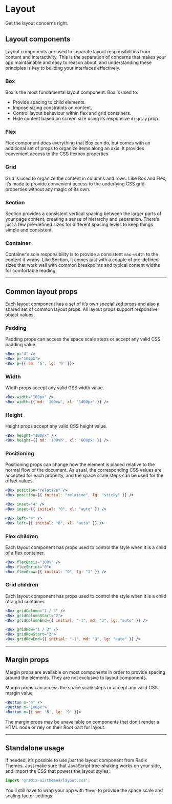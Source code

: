 # Layout

<Description>Get the layout concerns right.</Description>

## Layout components

Layout components are used to separate layout responsibilities from content and interactivity. This is *the* separation of concerns that makes your app maintainable and easy to reason about, and understanding these principles is key to building your interfaces effectively.

### Box

<ThemesBoxExample />

Box is the most fundamental layout component. Box is used to:

- Provide spacing to child elements.
- Impose sizing constraints on content.
- Control layout behaviour within flex and grid containers.
- Hide content based on screen size using its responsive `display` prop.

### Flex

<ThemesFlexExample />

Flex component does everything that Box can do, but comes with an additional set of props to organize items along an axis. It provides convenient access to the CSS flexbox properties

### Grid

<ThemesGridExample />

Grid is used to organize the content in columns and rows. Like Box and Flex, it’s made to provide convenient access to the underlying CSS grid properties without any magic of its own.

### Section

<ThemesSectionExample />

Section provides a consistent vertical spacing between the larger parts of your page content, creating a sense of hierarchy and separation. There’s just a few pre-defined sizes for different spacing levels to keep things simple and consistent.

### Container

<ThemesContainerExample />

Container’s sole responsibility is to provide a consistent `max-width` to the content it wraps. Like Section, it comes just with a couple of pre-defined sizes that work well with common breakpoints and typical content widths for comfortable reading.

---

## Common layout props

Each layout component has a set of it’s own specialized props and also a shared set of common layout props. All layout props support responsive object values.

### Padding

Padding props can access the space scale steps or accept any valid CSS padding value.

```jsx
<Box p="4" />
<Box p="100px">
<Box p={{ sm: '6', lg: '9' }}>
```

<ThemesPropsTable defs="paddingPropDefs" />

### Width

Width props accept any valid CSS width value.

```jsx
<Box width="100px" />
<Box width={{ md: '100vw', xl: '1400px' }} />
```

<ThemesPropsTable defs="widthPropDefs" />

### Height

Height props accept any valid CSS height value.

```jsx
<Box height="100px" />
<Box height={{ md: '100vh', xl: '600px' }} />
```

<ThemesPropsTable defs="heightPropDefs" />

### Positioning

Positioning props can change how the element is placed relative to the normal flow of the document. As usual, the corresponding CSS values are accepted for each property, and the space scale steps can be used for the offset values.

```jsx
<Box position="relative" />
<Box position={{ initial: "relative", lg: "sticky" }} />

<Box inset="4" />
<Box inset={{ initial: "0", xl: "auto" }} />

<Box left="4" />
<Box left={{ initial: "0", xl: "auto" }} />
```

<ThemesPropsTable defs="positionPropDefs" />

### Flex children

Each layout component has props used to control the style when it is a child of a flex container.

```jsx
<Box flexBasis="100%" />
<Box flexShrink="0">
<Box flexGrow={{ initial: "0", lg: "1" }} />
```

<ThemesPropsTable defs="flexChildrenPropDefs" />

### Grid children

Each layout component has props used to control the style when it is a child of a grid container.

```jsx
<Box gridColumn="1 / 3" />
<Box gridColumnStart="2">
<Box gridColumnEnd={{ initial: "-1", md: "3", lg: "auto" }} />

<Box gridRow="1 / 3" />
<Box gridRowStart="2">
<Box gridRowEnd={{ initial: "-1", md: "3", lg: "auto" }} />
```

<ThemesPropsTable defs="gridChildrenPropDefs" />

---

## Margin props

Margin props are available on most components in order to provide spacing around the elements. They are not exclusive to layout components.

Margin props can access the space scale steps or accept any valid CSS margin value

```jsx
<Button m="4" />
<Button m="100px">
<Button m={{ sm: '6', lg: '9' }}>
```

<ThemesPropsTable defs="marginPropDefs" />

The margin props may be unavailable on components that don’t render a HTML node or rely on their Root part for layout.

---

## Standalone usage

If needed, it’s possible to use _just_ the layout component from Radix Themes. Just make sure that JavaScript tree-shaking works on your side, and import the CSS that powers the layout styles:

```jsx
import '@radix-ui/themes/layout.css';
```

You’ll still have to wrap your app with `Theme` to provide the space scale and scaling factor settings.
